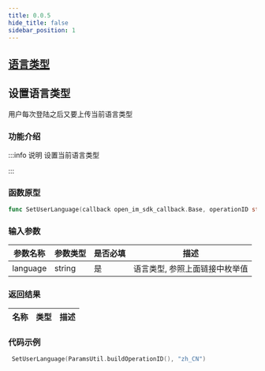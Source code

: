 ```yaml
---
title: 0.0.5
hide_title: false
sidebar_position: 1
---
```


## [语言类型](/sdks/enum/languageType)

## 设置语言类型
用户每次登陆之后又要上传当前语言类型

### 功能介绍

:::info 说明
设置当前语言类型

:::

### 函数原型

```go showLineNumbers
func SetUserLanguage(callback open_im_sdk_callback.Base, operationID string, language string)
```

### 输入参数

| 参数名称       | 参数类型 | 是否必填 | 描述    |
| -------------- | -------- | -------- | ------- |
| language | string   | 是       | 语言类型, 参照上面链接中枚举值|

### 返回结果

| 名称 | 类型 | 描述                                                              |
| ---- | ---- | ----------------------------------------------------------------- |

### 代码示例

```go showLineNumbers
 SetUserLanguage(ParamsUtil.buildOperationID(), "zh_CN")
```